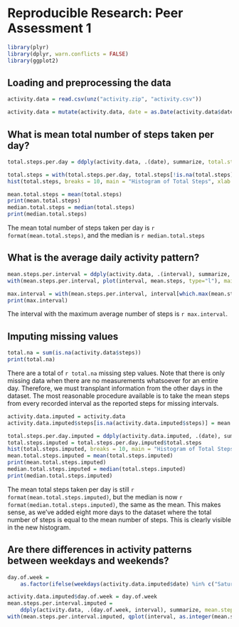Reproducible Research: Peer Assessment 1
========================================

```r
library(plyr)
library(dplyr, warn.conflicts = FALSE)
library(ggplot2)
```

## Loading and preprocessing the data

```r
activity.data = read.csv(unz("activity.zip", "activity.csv"))

activity.data = mutate(activity.data, date = as.Date(activity.data$date, "%Y-%m-%d"))
```

## What is mean total number of steps taken per day?

```r
total.steps.per.day = ddply(activity.data, .(date), summarize, total.steps = sum(steps))

total.steps = with(total.steps.per.day, total.steps[!is.na(total.steps)])
hist(total.steps, breaks = 10, main = "Histogram of Total Steps", xlab = "Number of Steps")

mean.total.steps = mean(total.steps)
print(mean.total.steps)
median.total.steps = median(total.steps)
print(median.total.steps)
```

The mean total number of steps taken per day is `r format(mean.total.steps)`, and the median is `r median.total.steps`

## What is the average daily activity pattern?

```r
mean.steps.per.interval = ddply(activity.data, .(interval), summarize, mean.steps = mean(steps, na.rm = T))
with(mean.steps.per.interval, plot(interval, mean.steps, type="l"), main = "Mean Steps per Inteval", xlab = "Interval", ylab = "Number of Steps")

max.interval = with(mean.steps.per.interval, interval[which.max(mean.steps)])
print(max.interval)
```

The interval with the maximum average number of steps is `r max.interval`.

## Imputing missing values

```r
total.na = sum(is.na(activity.data$steps))
print(total.na)
```  

There are a total of `r total.na` missing step values. Note that there is only missing data when there are no measurements whatsoever for an entire day. Therefore, we must transplant information from the other days in the dataset. The most reasonable procedure available is to take the mean steps from every recorded interval as the reported steps for missing intervals.  

```r
activity.data.imputed = activity.data
activity.data.imputed$steps[is.na(activity.data.imputed$steps)] = mean.steps.per.interval$mean.steps

total.steps.per.day.imputed = ddply(activity.data.imputed, .(date), summarize, total.steps = sum(steps))
total.steps.imputed = total.steps.per.day.imputed$total.steps
hist(total.steps.imputed, breaks = 10, main = "Histogram of Total Steps with Imputed Values", xlab = "Number of Steps")
mean.total.steps.imputed = mean(total.steps.imputed)
print(mean.total.steps.imputed)
median.total.steps.imputed = median(total.steps.imputed)
print(median.total.steps.imputed)
```  

The mean total steps taken per day is still `r format(mean.total.steps.imputed)`, but the median is now `r format(median.total.steps.imputed)`, the same as the mean. This makes sense, as we've added eight more days to the dataset where the total number of steps is equal to the mean number of steps. This is clearly visible in the new histogram.  

## Are there differences in activity patterns between weekdays and weekends?

```r
day.of.week =
    as.factor(ifelse(weekdays(activity.data.imputed$date) %in% c("Saturday", "Sunday"), "weekend", "weekday"))

activity.data.imputed$day.of.week = day.of.week
mean.steps.per.interval.imputed = 
    ddply(activity.data, .(day.of.week, interval), summarize, mean.steps = mean(steps, na.rm = T))
with(mean.steps.per.interval.imputed, qplot(interval, as.integer(mean.steps), geom="line", facets = (day.of.week ~ .), main = "Mean Steps per Inteval with Imputed Values", xlab = "Interval", ylab = "Number of Steps"))
```
